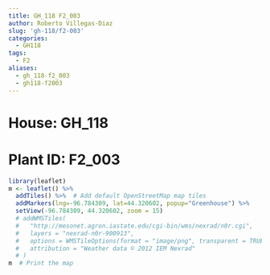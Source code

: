 ```yaml
---
title: GH_118 F2_003
author: Roberto Villegas-Diaz
slug: 'gh-118/f2-003'
categories:
  - GH118
tags:
  - F2
aliases:
  - gh_118-f2_003
  - gh118-f2003
---
```


# **House**: GH_118
# **Plant ID**: F2_003

```r
library(leaflet)
m <- leaflet() %>%
  addTiles() %>%  # Add default OpenStreetMap map tiles
  addMarkers(lng=-96.784309, lat=44.320602, popup="Greenhouse") %>%
  setView(-96.784309, 44.320602, zoom = 15)
  # addWMSTiles(
  #   "http://mesonet.agron.iastate.edu/cgi-bin/wms/nexrad/n0r.cgi",
  #   layers = "nexrad-n0r-900913",
  #   options = WMSTileOptions(format = "image/png", transparent = TRUE),
  #   attribution = "Weather data © 2012 IEM Nexrad"
  # )
m  # Print the map
```